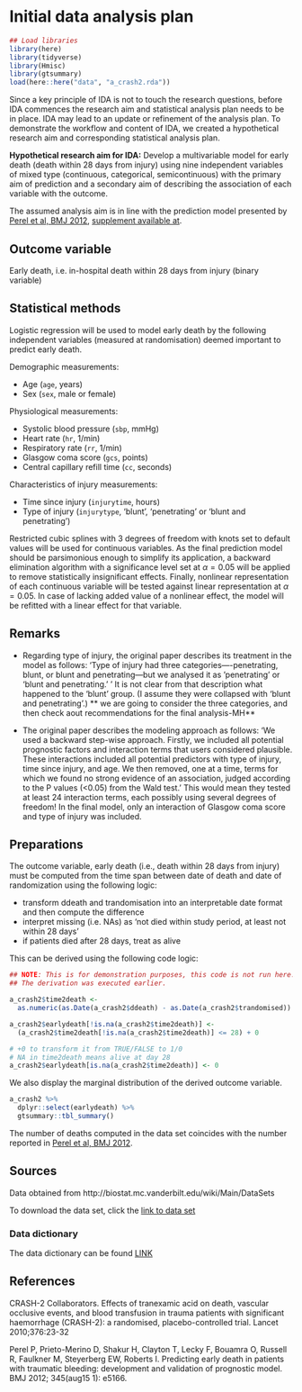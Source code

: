 
# Initial data analysis plan

```r
## Load libraries
library(here)
library(tidyverse)
library(Hmisc)
library(gtsummary)
load(here::here("data", "a_crash2.rda"))
```
Since a key principle of IDA is not to touch the research questions, before IDA commences the research aim and statistical analysis plan needs to be in place. 
IDA may lead to an update or refinement of the analysis plan. To demonstrate the workflow and content of IDA, we created a hypothetical research aim and corresponding statistical analysis plan.
 
**Hypothetical research aim for IDA:** Develop a multivariable model for early death (death within 28 days from injury) using nine independent variables of mixed type (continuous, categorical, semicontinuous) with the primary aim of prediction and a secondary aim of describing the association of each variable with the outcome. 

The assumed analysis aim is in line with the prediction model presented by [Perel et al, BMJ 2012](https://doi.org/10.1136/bmj.e5166), [supplement available at](https://www.bmj.com/highwire/filestream/634478/field_highwire_adjunct_files/0/perp003158.ww1_default.pdf). 

## Outcome variable

Early death, i.e. in-hospital death within 28 days from injury (binary variable)

## Statistical methods 

Logistic regression will be used to model early death by the following independent variables (measured at randomisation) deemed important to predict early death.

Demographic measurements:

* Age (`age`, years)
* Sex (`sex`, male or female)

Physiological measurements:

* Systolic blood pressure (`sbp`, mmHg)
* Heart rate (`hr`, 1/min)
* Respiratory rate (`rr`, 1/min)
* Glasgow coma score (`gcs`, points)
* Central capillary refill time (`cc`, seconds)

Characteristics of injury measurements:

* Time since injury (`injurytime`, hours)
* Type of injury (`injurytype`, 'blunt', 'penetrating' or 'blunt and penetrating')
 
Restricted cubic splines with 3 degrees of freedom with knots set to default values will be used for continuous variables. As the final prediction model should be parsimonious enough to simplify its application, a backward elimination algorithm with a significance level set at $\alpha=0.05$ will be applied to remove statistically insignificant effects. Finally, nonlinear representation of each continuous variable will be tested against linear representation at $\alpha=0.05$. In case of lacking added value of a nonlinear effect, the model will be refitted with a linear effect for that variable.

## Remarks

* Regarding type of injury, the original paper describes its treatment in the model as follows: 'Type of injury had three categories—-penetrating, blunt, or blunt and penetrating—but we analysed it as 'penetrating' or 'blunt and penetrating.' ' It is not clear from that description what happened to the 'blunt' group. (I assume they were collapsed with 'blunt and penetrating'.)  ** we are going to consider the three categories, and then check aout recommendations for the final analysis-MH**

* The original paper describes the modeling approach as follows: 'We used a backward step-wise approach. Firstly, we included all potential prognostic factors and interaction terms that users considered plausible. These interactions included all potential predictors with type of injury, time since injury, and age. We then removed, one at a time, terms for which we found no strong evidence of an association, judged according to the P values (<0.05) from the Wald test.'  This would mean they tested at least 24 interaction terms, each possibly using several degrees of freedom! In the final model, only an interaction of Glasgow coma score and type of injury was included.


## Preparations

The outcome variable, early death (i.e., death within 28 days from injury) must be computed from the time span between date of death and date of randomization using the following logic:

* transform ddeath and trandomisation into an interpretable date format and then compute the difference
* interpret missing (i.e. NAs) as 'not died within study period, at least not within 28 days'
* if patients died after 28 days, treat as alive 


This can be derived using the following code logic:

```r
## NOTE: This is for demonstration purposes, this code is not run here. 
## The derivation was executed earlier. 

a_crash2$time2death <-
  as.numeric(as.Date(a_crash2$ddeath) - as.Date(a_crash2$trandomised))

a_crash2$earlydeath[!is.na(a_crash2$time2death)] <-
  (a_crash2$time2death[!is.na(a_crash2$time2death)] <= 28) + 0

# +0 to transform it from TRUE/FALSE to 1/0
# NA in time2death means alive at day 28
a_crash2$earlydeath[is.na(a_crash2$time2death)] <- 0    
```

We also display the marginal distribution of the derived outcome variable. 

```r
a_crash2 %>%
  dplyr::select(earlydeath) %>%
  gtsummary::tbl_summary()
```


The number of deaths computed in the data set coincides with the number reported in [Perel et al, BMJ 2012](https://doi.org/10.1136/bmj.e5166).


## Sources

Data obtained from http://biostat.mc.vanderbilt.edu/wiki/Main/DataSets 

To download the data set, click the [link to data set](http://biostat.mc.vanderbilt.edu/wiki/pub/Main/DataSets/crash2.rda)

### Data dictionary  

The data dictionary can be found [LINK](http://biostat.mc.vanderbilt.edu/wiki/pub/Main/DataSets/crash2.html)

## References

CRASH-2 Collaborators. Effects of tranexamic acid on death, vascular occlusive events, and blood transfusion in trauma patients with significant haemorrhage (CRASH-2): a randomised, placebo-controlled trial. Lancet 2010;376:23-32

Perel P, Prieto-Merino D, Shakur H, Clayton T, Lecky F, Bouamra O, Russell R, Faulkner M, Steyerberg EW, Roberts I. Predicting early death in patients with traumatic bleeding: development and validation of prognostic model. BMJ 2012; 345(aug15 1): e5166.